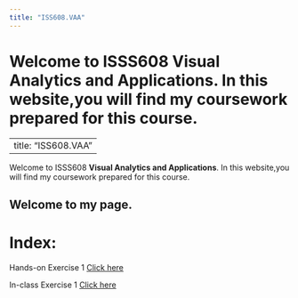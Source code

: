 ---
title: "ISS608.VAA"
---

# Welcome to ISSS608 **Visual Analytics and Applications**. In this website,you will find my coursework prepared for this course.

---
title: "ISS608.VAA"
---

Welcome to ISSS608 **Visual Analytics and Applications**. In this website,you will find my coursework prepared for this course.

## Welcome to my page.

# Index:

Hands-on Exercise 1 [Click here](Hand-on%20EX/Hand-on-Ex01/Hands-on_EX01.qmd)

In-class Exercise 1 [Click here](In-class%20EX/In-class%20EX01/In-class%20EX01.qmd)
